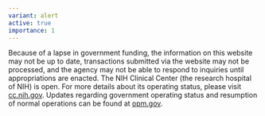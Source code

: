 ```yaml
---
variant: alert
active: true
importance: 1
---
```

Because of a lapse in government funding, the information on this website may not be up to date, transactions submitted via the website may not be processed, and the agency may not be able to respond to inquiries until appropriations are enacted. The NIH Clinical Center (the research hospital of NIH) is open. For more details about its operating status, please visit [cc.nih.gov](http://cc.nih.gov/). Updates regarding government operating status and resumption of normal operations can be found at [opm.gov](http://opm.gov/).
